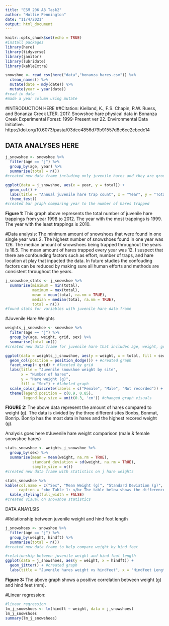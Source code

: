 ```yaml
---
title: "ESM 206 A3 Task2"
author: "Hollie Pennington"
date: "11/4/2021"
output: html_document
---
```


```r
knitr::opts_chunk$set(echo = TRUE)
#install packages
library(here)
library(tidyverse)
library(janitor)
library(lubridate)
library(kableExtra)
```

```r
snowshoe <- read_csv(here("data","bonanza_hares.csv")) %>% 
  clean_names() %>% 
  mutate(date = mdy(date)) %>% 
  mutate(year = year(date))
#read in data 
#made a year column using mutate
```

#INTRODUCTION HERE 
##Citation: Kielland, K., F.S. Chapin, R.W. Ruess, and Bonanza Creek LTER. 2017. Snowshoe hare physical data in Bonanza Creek Experimental Forest: 1999-Present ver 22. Environmental Data Initiative. https://doi.org/10.6073/pasta/03dce4856d79b91557d8e6ce2cbcdc14

## DATA ANALYSES HERE 


```r
j_snowshoe <- snowshoe %>% 
  filter(age == "j") %>% 
  group_by(age, year) %>% 
  summarise(total = n())
#created new data frame including only juvenile hares and they are grouped by age and year. 
```

```r
ggplot(data = j_snowshoe, aes(x = year, y = total)) + 
  geom_col() + 
  labs(title = "Annual juvenile hare trap count", x = "Year", y = "Total number of juvenile hares") + 
  theme_test()
#created bar graph comparing year to the number of hares trapped 
```
<b> Figure 1: </b> This graph above represents the total number of juvenile hare trappings from year 1998 to 2012. The year with the most trappings is 1999. The year with the least trappings is 2010.     


#Data analysis: The minimum amount of snowshoes that were found in one single year was 2. The highest number of snowshoes found in one year was 126. The median amount of snowshoes being trapped throughout the years is 18.5. The mean amount of hares trapped every year was 12. I suspect that there are confounding factors such as effort, number of traps, and hare location at play that inpacted the data. In future studies the confouding factors can be reduced by making sure all human efforts and methods are consistent throughout the years. 


```r
j_snowshoe_stats <- j_snowshoe %>% 
  summarise(minimum = min(total), 
            maximum = max(total), 
            mean = mean(total, ra.nm = TRUE), 
            median = median(total, ra.nm = TRUE), 
            total = n())
#found stats for variables with juvenile hare data frame 
```

#Juvenile Hare Weights 

```r
weights_j_snowshoe <- snowshoe %>% 
  filter(age == "j") %>% 
  group_by(age, weight, grid, sex) %>% 
  summarise(total =n())
#created new data frame for juvenile hare that includes age, weight, grid, and sex
```

```r
ggplot(data = weights_j_snowshoe, aes(y = weight, x = total, fill = sex)) + 
  geom_col(position = position_dodge()) + #created graph
  facet_wrap(~ grid) + #faceted by grid
  labs(title = "Juvenile snowshoe weight by site", 
       x = "Number of hares", 
       y = "Hare weight (g)",
       fill = "Sex") + #labeled graph
  scale_color_discrete(labels = c("Female", "Male", "Not recorded")) + #change use if base matches then this
  theme(legend.position = c(0.9, 0.85), 
        legend.key.size = unit(0.3, 'cm')) #changed graph visuals 
```
<b> FIGURE 2: </b> The above data represent the amount of hares compared to weight (g). The data is divided by the three different sites Bonbs, Bonmat, Bonrip. Bonrip has the most data in hares and the highest recored weight (g).  

Analysis goes here 
#Juvenile hare weight comparison (male & female snowshoe hares)


```r
stats_snowshoe <- weights_j_snowshoe %>% 
  group_by(sex) %>% 
  summarise(mean = mean(weight, na.rm = TRUE),
            standard_deviation = sd(weight, na.rm = TRUE),
            sample_size = n())
#created new data frame with statistics on j hare weights 
```

```r
stats_snowshoe %>% 
kable(col.name = c("Sex", "Mean Weight (g)", "Standard Deviation (g)", "Sample Size"), #created graph
      caption = "<b> Table 1: </b> The table below shows the difference between mean female hare weight (g) and mean male hare weight(g). Males have a higher mean weight by 81.63 grams.") %>%  #added caption 
  kable_styling(full_width = FALSE)
#created visual on snowshoe statistics 
```


DATA ANAYLSIS 


#Relationship between juvenile weight and hind foot length 

```r
j_snowshoes <- snowshoe %>% 
  filter(age == "j") %>% 
  group_by(weight, hindft) %>% 
  summarise(total = n())
#created new data frame to help compare weight by hind feet
```

```r
#relationship between juvenile weight and hind foot length
ggplot(data = j_snowshoes, aes(y = weight, x = hindft)) + 
  geom_jitter() + #created graph
  labs(title = "Juvenile hares weight vs hindfeet", x = "Hindfeet Length (mm)", y = "Weight (g)") #edited graph labels 
```
<b> Figure 3: </b> The above graph shows a positive correlation between weight (g) and hind feet (mm). 

#Linear regression: 

```r
#linear regression 
lm_j_snowshoes <- lm(hindft ~ weight, data = j_snowshoes)
lm_j_snowshoes
summary(lm_j_snowshoes)
```

